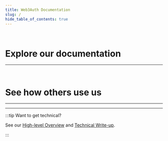 ```yaml
---
title: Web3Auth Documentation
slug: /
hide_table_of_contents: true
---
```



<QuickStartOverview />

<br />

# Explore our documentation

---

<QuickNavigation />

<br />

# See how others use us

---

<UsecaseCards />

---

:::tip Want to get technical?

See our [High-level Overview](https://medium.com/toruslabs/what-distributed-key-generation-is-866adc79620) and
[Technical Write-up](overview/key-management-and-security).

:::

